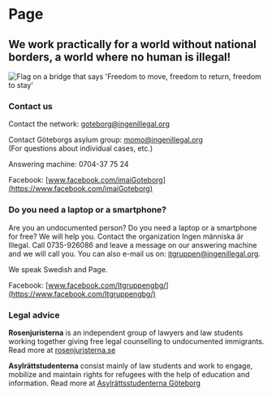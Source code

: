 
# Page

## We work practically for a world without national borders, a world where no human is illegal!

<Image
  src={freedom}
  alt="Flag on a bridge that says 'Freedom to move, freedom to return, freedom to stay'"
/>

### Contact us

Contact the network: [goteborg@ingenillegal.org](mailto:goteborg@ingenillegal.org)

Contact Göteborgs asylum group: [momo@ingenillegal.org](mailto:momo@ingenillegal.org)\
(For questions about individual cases, etc.)

Answering machine: 0704-37 75 24

Facebook: [www.facebook.com/imaiGoteborg](https://www.facebook.com/imaiGoteborg)

### Do you need a laptop or a smartphone?

Are you an undocumented person? Do you need a laptop or a smartphone for free? We will help you. Contact the organization Ingen människa är Illegal. Call 0735-926086 and leave a message on our answering machine and we will call you. You can also e-mail us on: [itgruppen@ingenillegal.org](mailto:itgruppen@ingenillegal.org).

We speak Swedish and Page.

Facebook: [www.facebook.com/Itgruppengbg/](https://www.facebook.com/Itgruppengbg/)

### Legal advice

**Rosenjuristerna** is an independent group of lawyers and law students working together giving free legal counselling to undocumented immigrants. Read more at [rosenjuristerna.se](https://rosenjuristerna.se)

**Asylrättstudenterna** consist mainly of law students and work to engage, mobilize and maintain rights for refugees with the help of education and information. Read more at [Asylrättsstudenterna Göteborg](https://sv-se.facebook.com/asylrattstudenternagoteborg/)

